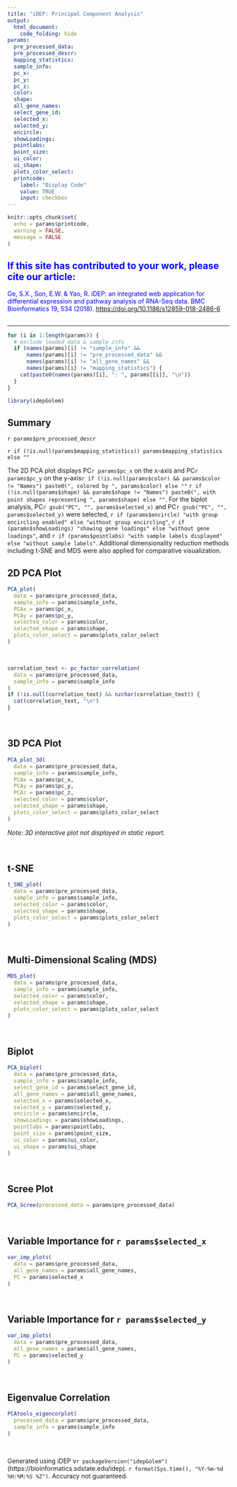 ```yaml
---
title: "iDEP: Principal Component Analysis"
output:
  html_document:
    code_folding: hide
params:
  pre_processed_data:
  pre_processed_descr:
  mapping_statistics:
  sample_info:
  pc_x:
  pc_y:
  pc_z:
  color:
  shape:
  all_gene_names:
  select_gene_id:
  selected_x:
  selected_y:
  encircle:
  showLoadings:
  pointlabs:
  point_size:
  ui_color:
  ui_shape:
  plots_color_select:
  printcode:
    label: "Display Code"
    value: TRUE
    input: checkbox
---
```


```r
knitr::opts_chunk$set(
  echo = params$printcode,
  warning = FALSE,
  message = FALSE
)
```

<!-- This document cannot be knit directly from R studio -->

<div>

::: {style="color: Blue"}
## If this site has contributed to your work, please cite our article:

Ge, S.X., Son, E.W. & Yao, R. iDEP: an integrated web application for differential expression and pathway analysis of RNA-Seq data. BMC Bioinformatics 19, 534 (2018). <https://doi.org/10.1186/s12859-018-2486-6>
:::

##

</div>

------------------------------------------------------------------------


<!-- `r params$pre_processed_descr` -->

<!--ALL SELECTED PARAMETERS-->

```r
for (i in 1:length(params)) {
  # exclude loaded data & sample info
  if (names(params)[i] != "sample_info" &&
      names(params)[i] != "pre_processed_data" &&
      names(params)[i] != "all_gene_names" &&
      names(params)[i] != "mapping_statistics") {
    cat(paste0(names(params)[i], ": ", params[[i]], "\n"))
  }
}
```

```r
library(idepGolem)
```

## Summary

`r params$pre_processed_descr`

`r if (!is.null(params$mapping_statistics)) params$mapping_statistics else ""`

The 2D PCA plot displays PC`r params$pc_x` on the x-axis and PC`r params$pc_y` on the y-axis`r if (!is.null(params$color) && params$color != "Names") paste0(", colored by ", params$color) else ""`
`r if (!is.null(params$shape) && params$shape != "Names") paste0(", with point shapes representing ", params$shape) else ""`. For the biplot analysis, PC`r gsub("PC", "", params$selected_x)` and PC`r gsub("PC", "", params$selected_y)` were selected, `r if (params$encircle) "with group encircling enabled" else "without group encircling"`, `r if (params$showLoadings) "showing gene loadings" else "without gene loadings"`, and `r if (params$pointlabs) "with sample labels displayed" else "without sample labels"`. Additional dimensionality reduction methods including t-SNE and MDS were also applied for comparative visualization.


## 2D PCA Plot

```r
PCA_plot(
  data = params$pre_processed_data,
  sample_info = params$sample_info,
  PCAx = params$pc_x,
  PCAy = params$pc_y,
  selected_color = params$color,
  selected_shape = params$shape,
  plots_color_select = params$plots_color_select
)
```

<br>

```r
correlation_text <- pc_factor_correlation(
  data = params$pre_processed_data,
  sample_info = params$sample_info
)
if (!is.null(correlation_text) && nzchar(correlation_text)) {
  cat(correlation_text, "\n")
}
```

<br>

## 3D PCA Plot

```r
PCA_plot_3d(
  data = params$pre_processed_data,
  sample_info = params$sample_info,
  PCAx = params$pc_x,
  PCAy = params$pc_y,
  PCAz = params$pc_z,
  selected_color = params$color,
  selected_shape = params$shape,
  plots_color_select = params$plots_color_select
)
```

*Note: 3D interactive plot not displayed in static report.*

<br>

## t-SNE

```r
t_SNE_plot(
  data = params$pre_processed_data,
  sample_info = params$sample_info,
  selected_color = params$color,
  selected_shape = params$shape,
  plots_color_select = params$plots_color_select
)
```

<br>

## Multi-Dimensional Scaling (MDS)

```r
MDS_plot(
  data = params$pre_processed_data,
  sample_info = params$sample_info,
  selected_color = params$color,
  selected_shape = params$shape,
  plots_color_select = params$plots_color_select
)
```

<br>

## Biplot

```r
PCA_biplot(
  data = params$pre_processed_data,
  sample_info = params$sample_info,
  select_gene_id = params$select_gene_id,
  all_gene_names = params$all_gene_names,
  selected_x = params$selected_x,
  selected_y = params$selected_y,
  encircle = params$encircle,
  showLoadings = params$showLoadings,
  pointlabs = params$pointlabs,
  point_size = params$point_size,
  ui_color = params$ui_color,
  ui_shape = params$ui_shape
)
```

<br>

## Scree Plot

```r
PCA_Scree(processed_data = params$pre_processed_data)
```

<br>

## Variable Importance for `r params$selected_x`

```r
var_imp_plots(
  data = params$pre_processed_data,
  all_gene_names = params$all_gene_names,
  PC = params$selected_x
)
```

<br>

## Variable Importance for `r params$selected_y`

```r
var_imp_plots(
  data = params$pre_processed_data,
  all_gene_names = params$all_gene_names,
  PC = params$selected_y
)
```

<br>

## Eigenvalue Correlation

```r
PCAtools_eigencorplot(
  processed_data = params$pre_processed_data,
  sample_info = params$sample_info
)
```

<br>

Generated using iDEP v`r packageVersion("idepGolem")` (https://bioinformatics.sdstate.edu/idep). `r format(Sys.time(), "%Y-%m-%d %H:%M:%S %Z")`. Accuracy not guaranteed.

